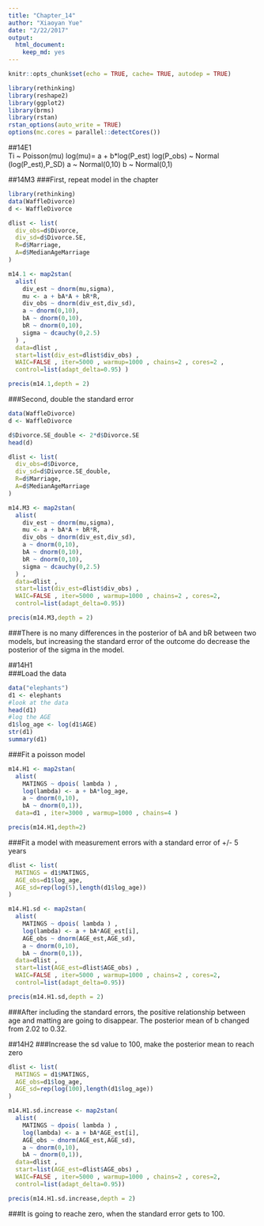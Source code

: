 ```yaml
---
title: "Chapter_14"
author: "Xiaoyan Yue"
date: "2/22/2017"
output: 
  html_document: 
    keep_md: yes
---
```


```r
knitr::opts_chunk$set(echo = TRUE, cache= TRUE, autodep = TRUE)

library(rethinking)
library(reshape2)
library(ggplot2)
library(brms)
library(rstan)
rstan_options(auto_write = TRUE)
options(mc.cores = parallel::detectCores())
```

##14E1  
Ti ~ Poisson(mu)
log(mu)= a + b*log(P_est)
log(P_obs) ~ Normal (log(P_est),P_SD)
a ~ Normal(0,10)
b ~ Normal(0,1)


##14M3
###First, repeat model in the chapter
```r
library(rethinking)
data(WaffleDivorce)
d <- WaffleDivorce

dlist <- list(
  div_obs=d$Divorce,
  div_sd=d$Divorce.SE,
  R=d$Marriage,
  A=d$MedianAgeMarriage
)

m14.1 <- map2stan(
  alist(
    div_est ~ dnorm(mu,sigma),
    mu <- a + bA*A + bR*R,
    div_obs ~ dnorm(div_est,div_sd),
    a ~ dnorm(0,10),
    bA ~ dnorm(0,10),
    bR ~ dnorm(0,10),
    sigma ~ dcauchy(0,2.5)
  ) ,
  data=dlist ,
  start=list(div_est=dlist$div_obs) ,
  WAIC=FALSE , iter=5000 , warmup=1000 , chains=2 , cores=2 ,
  control=list(adapt_delta=0.95) )

precis(m14.1,depth = 2)
```

###Second, double the standard error
```r
data(WaffleDivorce)
d <- WaffleDivorce

d$Divorce.SE_double <- 2*d$Divorce.SE
head(d)

dlist <- list(
  div_obs=d$Divorce,
  div_sd=d$Divorce.SE_double,
  R=d$Marriage,
  A=d$MedianAgeMarriage
)

m14.M3 <- map2stan(
  alist(
    div_est ~ dnorm(mu,sigma),
    mu <- a + bA*A + bR*R,
    div_obs ~ dnorm(div_est,div_sd),
    a ~ dnorm(0,10),
    bA ~ dnorm(0,10),
    bR ~ dnorm(0,10),
    sigma ~ dcauchy(0,2.5)
  ) ,
  data=dlist ,
  start=list(div_est=dlist$div_obs) ,
  WAIC=FALSE , iter=5000 , warmup=1000 , chains=2 , cores=2,
  control=list(adapt_delta=0.95))

precis(m14.M3,depth = 2)
```
  
###There is no many differences in the posterior of bA and bR between two models, but increasing the standard error of the outcome do decrease the posterior of the sigma in the model.


##14H1  
###Load the data
```r
data("elephants")
d1 <- elephants
#look at the data
head(d1)
#log the AGE
d1$log_age <- log(d1$AGE)
str(d1)
summary(d1)
```
  
###Fit a poisson model
```r
m14.H1 <- map2stan(
  alist(
    MATINGS ~ dpois( lambda ) ,
    log(lambda) <- a + bA*log_age,
    a ~ dnorm(0,10),
    bA ~ dnorm(0,1)),
  data=d1 , iter=3000 , warmup=1000 , chains=4 )

precis(m14.H1,depth=2)
```
###Fit a model with measurement errors with a standard error of +/- 5 years
```r
dlist <- list(
  MATINGS = d1$MATINGS,
  AGE_obs=d1$log_age,
  AGE_sd=rep(log(5),length(d1$log_age))
)

m14.H1.sd <- map2stan(
  alist(
    MATINGS ~ dpois( lambda ) ,
    log(lambda) <- a + bA*AGE_est[i],
    AGE_obs ~ dnorm(AGE_est,AGE_sd),
    a ~ dnorm(0,10),
    bA ~ dnorm(0,1)),
  data=dlist ,
  start=list(AGE_est=dlist$AGE_obs) ,
  WAIC=FALSE , iter=5000 , warmup=1000 , chains=2 , cores=2,
  control=list(adapt_delta=0.95))

precis(m14.H1.sd,depth = 2)

```
  
###After including the standard errors, the positive relationship between age and matting are going to disappear. The posterior mean of b changed from 2.02 to 0.32.  

  
##14H2
###Increase the sd value to 100, make the posterior mean to reach zero 
```r
dlist <- list(
  MATINGS = d1$MATINGS,
  AGE_obs=d1$log_age,
  AGE_sd=rep(log(100),length(d1$log_age))
)

m14.H1.sd.increase <- map2stan(
  alist(
    MATINGS ~ dpois( lambda ) ,
    log(lambda) <- a + bA*AGE_est[i],
    AGE_obs ~ dnorm(AGE_est,AGE_sd),
    a ~ dnorm(0,10),
    bA ~ dnorm(0,1)),
  data=dlist ,
  start=list(AGE_est=dlist$AGE_obs) ,
  WAIC=FALSE , iter=5000 , warmup=1000 , chains=2 , cores=2,
  control=list(adapt_delta=0.95))

precis(m14.H1.sd.increase,depth = 2)
```
  
###It is going to reache zero, when the standard error gets to 100.
